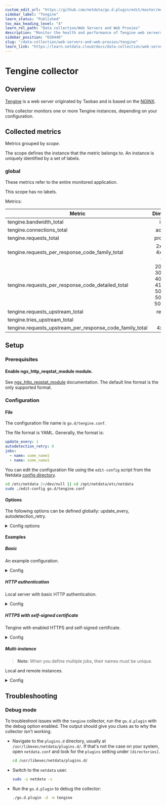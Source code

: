 ```yaml
---
custom_edit_url: "https://github.com/netdata/go.d.plugin/edit/master/modules/tengine/README.md"
sidebar_label: "Tengine"
learn_status: "Published"
toc_max_heading_level: "4"
learn_rel_path: "Data collection/Web Servers and Web Proxies"
description: "Monitor the health and performance of Tengine web servers with zero configuration, per-second metric granularity, and interactive visualizations."
sidebar_position: "650440"
slug: "/data-collection/web-servers-and-web-proxies/tengine"
learn_link: "https://learn.netdata.cloud/docs/data-collection/web-servers-and-web-proxies/tengine"
---
```

# Tengine collector

## Overview

[Tengine](https://tengine.taobao.org/) is a web server originated by Taobao and is based on
the [NGINX](https://nginx.org/en/).

This collector monitors one or more Tengine instances, depending on your configuration.

## Collected metrics

Metrics grouped by *scope*.

The scope defines the instance that the metric belongs to. An instance is uniquely identified by a set of labels.

### global

These metrics refer to the entire monitored application.

This scope has no labels.

Metrics:

| Metric                                                   |                               Dimensions                               |     Unit      |
|----------------------------------------------------------|:----------------------------------------------------------------------:|:-------------:|
| tengine.bandwidth_total                                  |                                in, out                                 |      B/s      |
| tengine.connections_total                                |                                accepted                                | connections/s |
| tengine.requests_total                                   |                               processed                                |  requests/s   |
| tengine.requests_per_response_code_family_total          |                       2xx, 3xx, 4xx, 5xx, other                        |  requests/s   |
| tengine.requests_per_response_code_detailed_total        | 200, 206, 302, 304, 403, 404, 419, 499, 500, 502, 503, 504, 508, other |  requests/s   |
| tengine.requests_upstream_total                          |                                requests                                |  requests/s   |
| tengine.tries_upstream_total                             |                                 calls                                  |    calls/s    |
| tengine.requests_upstream_per_response_code_family_total |                                4xx, 5xx                                |  requests/s   |

## Setup

### Prerequisites

#### Enable ngx_http_reqstat_module module.

See [ngx_http_reqstat_module](https://tengine.taobao.org/document/http_reqstat.html) documentation.
The default line format is the only supported format.

### Configuration

#### File

The configuration file name is `go.d/tengine.conf`.

The file format is YAML. Generally, the format is:

```yaml
update_every: 1
autodetection_retry: 0
jobs:
  - name: some_name1
  - name: some_name1
```

You can edit the configuration file using the `edit-config` script from the
Netdata [config directory](/docs/configuring/configuration#the-netdata-config-directory).

```bash
cd /etc/netdata 2>/dev/null || cd /opt/netdata/etc/netdata
sudo ./edit-config go.d/tengine.conf
```

#### Options

The following options can be defined globally: update_every, autodetection_retry.

<details>
<summary>Config options</summary>

|         Name         | Description                                                                                               |       Default       | Required |
|:--------------------:|-----------------------------------------------------------------------------------------------------------|:-------------------:|:--------:|
|     update_every     | Data collection frequency.                                                                                |          1          |          |
| autodetection_retry  | Re-check interval in seconds. Zero means not to schedule re-check.                                        |          0          |          |
|         url          | Server URL.                                                                                               | http://127.0.0.1/us |   yes    |
|       timeout        | HTTP request timeout.                                                                                     |          2          |          |
|       username       | Username for basic HTTP authentication.                                                                   |                     |          |
|       password       | Password for basic HTTP authentication.                                                                   |                     |          |
|      proxy_url       | Proxy URL.                                                                                                |                     |          |
|    proxy_username    | Username for proxy basic HTTP authentication.                                                             |                     |          |
|    proxy_password    | Password for proxy basic HTTP authentication.                                                             |                     |          |
|        method        | HTTP request method.                                                                                      |         GET         |          |
|         body         | HTTP request body.                                                                                        |                     |          |
|       headers        | HTTP request headers.                                                                                     |                     |          |
| not_follow_redirects | Redirect handling policy. Controls whether the client follows redirects.                                  |         no          |          |
|   tls_skip_verify    | Server certificate chain and hostname validation policy. Controls whether the client performs this check. |         no          |          |
|        tls_ca        | Certification authority that the client uses when verifying the server's certificates.                    |                     |          |
|       tls_cert       | Client TLS certificate.                                                                                   |                     |          |
|       tls_key        | Client TLS key.                                                                                           |                     |          |

</details>

#### Examples

##### Basic

An example configuration.
<details>
<summary>Config</summary>

```yaml
jobs:
  - name: local
    url: http://127.0.0.1/us
```

</details>

##### HTTP authentication

Local server with basic HTTP authentication.
<details>
<summary>Config</summary>

```yaml
jobs:
  - name: local
    url: http://127.0.0.1/us
    username: foo
    password: bar
```

</details>

##### HTTPS with self-signed certificate

Tengine with enabled HTTPS and self-signed certificate.
<details>
<summary>Config</summary>

```yaml
jobs:
  - name: local
    url: https://127.0.0.1/us
    tls_skip_verify: yes
```

</details>

##### Multi-instance

> **Note**: When you define multiple jobs, their names must be unique.

Local and remote instances.

<details>
<summary>Config</summary>

```yaml
jobs:
  - name: local
    url: http://127.0.0.1/us

  - name: remote
    url: http://203.0.113.10/us
```

</details>

## Troubleshooting

### Debug mode

To troubleshoot issues with the `tengine` collector, run the `go.d.plugin` with the debug option enabled. The output
should give you clues as to why the collector isn't working.

- Navigate to the `plugins.d` directory, usually at `/usr/libexec/netdata/plugins.d/`. If that's not the case on
  your system, open `netdata.conf` and look for the `plugins` setting under `[directories]`.

  ```bash
  cd /usr/libexec/netdata/plugins.d/
  ```

- Switch to the `netdata` user.

  ```bash
  sudo -u netdata -s
  ```

- Run the `go.d.plugin` to debug the collector:

  ```bash
  ./go.d.plugin -d -m tengine
  ```
